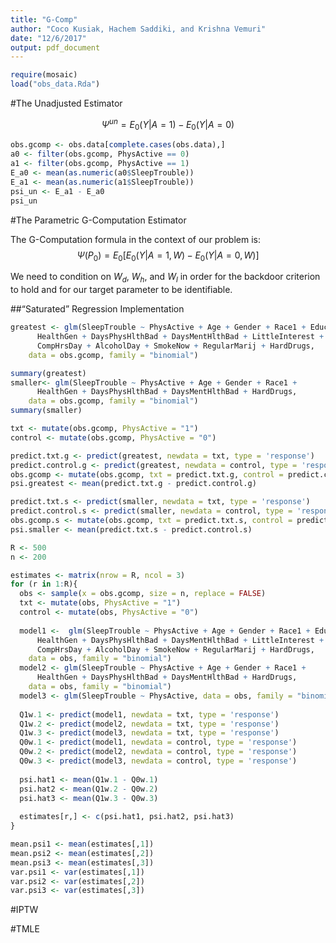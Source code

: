 ```yaml
---
title: "G-Comp"
author: "Coco Kusiak, Hachem Saddiki, and Krishna Vemuri"
date: "12/6/2017"
output: pdf_document
---
```


```r
require(mosaic)
load("obs_data.Rda")
```  

#The Unadjusted Estimator  

$$\Psi^{un} = E_0(Y|A=1) - E_0(Y|A=0)$$

```r
obs.gcomp <- obs.data[complete.cases(obs.data),]
a0 <- filter(obs.gcomp, PhysActive == 0)
a1 <- filter(obs.gcomp, PhysActive == 1)
E_a0 <- mean(as.numeric(a0$SleepTrouble))
E_a1 <- mean(as.numeric(a1$SleepTrouble))
psi_un <- E_a1 - E_a0
psi_un
```

#The Parametric G-Computation Estimator  

The G-Computation formula in the context of our problem is:  
$$\Psi(P_0) = E_0[E_0(Y|A=1, W) - E_0(Y|A=0,W)]$$  

We need to condition on $W_d$, $W_h$, and $W_l$ in order for the backdoor criterion to hold and for our target parameter to be identifiable.  



##"Saturated" Regression Implementation




```r
greatest <- glm(SleepTrouble ~ PhysActive + Age + Gender + Race1 + Education + MaritalStatus + HHIncomeMid + HomeOwn +
      HealthGen + DaysPhysHlthBad + DaysMentHlthBad + LittleInterest + Depressed + TVHrsDay + 
      CompHrsDay + AlcoholDay + SmokeNow + RegularMarij + HardDrugs, 
    data = obs.gcomp, family = "binomial")

summary(greatest)
smaller<- glm(SleepTrouble ~ PhysActive + Age + Gender + Race1 + 
      HealthGen + DaysPhysHlthBad + DaysMentHlthBad + HardDrugs, 
    data = obs.gcomp, family = "binomial")
summary(smaller)

```

```r
txt <- mutate(obs.gcomp, PhysActive = "1")
control <- mutate(obs.gcomp, PhysActive = "0")

predict.txt.g <- predict(greatest, newdata = txt, type = 'response')
predict.control.g <- predict(greatest, newdata = control, type = 'response')
obs.gcomp <- mutate(obs.gcomp, txt = predict.txt.g, control = predict.control.g)
psi.greatest <- mean(predict.txt.g - predict.control.g)

predict.txt.s <- predict(smaller, newdata = txt, type = 'response')
predict.control.s <- predict(smaller, newdata = control, type = 'response')
obs.gcomp.s <- mutate(obs.gcomp, txt = predict.txt.s, control = predict.control.s)
psi.smaller <- mean(predict.txt.s - predict.control.s)
```

```r
R <- 500
n <- 200

estimates <- matrix(nrow = R, ncol = 3)
for (r in 1:R){
  obs <- sample(x = obs.gcomp, size = n, replace = FALSE)
  txt <- mutate(obs, PhysActive = "1")
  control <- mutate(obs, PhysActive = "0")
  
  model1 <-  glm(SleepTrouble ~ PhysActive + Age + Gender + Race1 + Education + MaritalStatus + HHIncomeMid + HomeOwn +
      HealthGen + DaysPhysHlthBad + DaysMentHlthBad + LittleInterest + Depressed + TVHrsDay + 
      CompHrsDay + AlcoholDay + SmokeNow + RegularMarij + HardDrugs, 
    data = obs, family = "binomial")
  model2 <- glm(SleepTrouble ~ PhysActive + Age + Gender + Race1 + 
      HealthGen + DaysPhysHlthBad + DaysMentHlthBad + HardDrugs, 
    data = obs, family = "binomial")
  model3 <- glm(SleepTrouble ~ PhysActive, data = obs, family = "binomial")
  
  Q1w.1 <- predict(model1, newdata = txt, type = 'response')
  Q1w.2 <- predict(model2, newdata = txt, type = 'response')
  Q1w.3 <- predict(model3, newdata = txt, type = 'response')
  Q0w.1 <- predict(model1, newdata = control, type = 'response')
  Q0w.2 <- predict(model2, newdata = control, type = 'response')
  Q0w.3 <- predict(model3, newdata = control, type = 'response')
  
  psi.hat1 <- mean(Q1w.1 - Q0w.1)
  psi.hat2 <- mean(Q1w.2 - Q0w.2)
  psi.hat3 <- mean(Q1w.3 - Q0w.3)
  
  estimates[r,] <- c(psi.hat1, psi.hat2, psi.hat3)
}

mean.psi1 <- mean(estimates[,1])
mean.psi2 <- mean(estimates[,2])
mean.psi3 <- mean(estimates[,3])
var.psi1 <- var(estimates[,1])
var.psi2 <- var(estimates[,2])
var.psi3 <- var(estimates[,3])
```  


#IPTW  













#TMLE  





